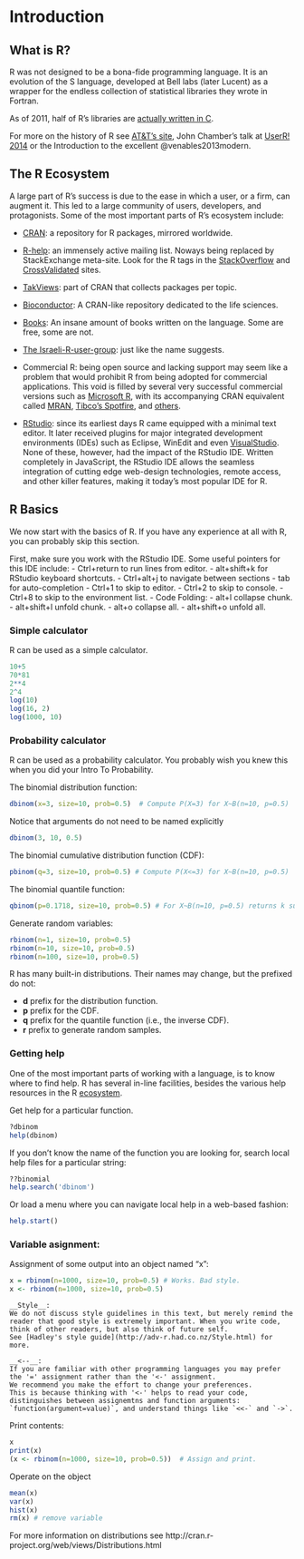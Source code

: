 # Introduction {#intro}



## What is R? {#what-r}

R was not designed to be a bona-fide programming language. 
It is an evolution of the S language, developed at Bell labs (later Lucent) as a wrapper for the endless collection of statistical libraries they wrote in Fortran.

As of 2011, half of R's libraries are [actually written in C](https://wrathematics.github.io/2011/08/27/how-much-of-r-is-written-in-r/). 



For more on the history of R see [AT&T's site](http://www.research.att.com/articles/featured_stories/2013_09/201309_SandR.html?fbid=Yxy4qyQzmMa), John Chamber's talk at [UserR! 2014](https://www.youtube.com/watch?v=_hcpuRB5nGs) or the Introduction to the excellent @venables2013modern.

## The R Ecosystem {#ecosystem}

A large part of R's success is due to the ease in which a user, or a firm, can augment it. 
This led to a large community of users, developers, and protagonists. 
Some of the most important parts of R's ecosystem include:

- [CRAN](https://cran.r-project.org/): 
a repository for R packages, mirrored worldwide.

- [R-help](https://www.r-project.org/mail.html): 
an immensely active mailing list. 
Noways being replaced by StackExchange meta-site. 
Look for the R tags in the [StackOverflow](http://stackoverflow.com/) and [CrossValidated](http://stats.stackexchange.com/) sites.

- [TakViews](https://cran.r-project.org/web/views/): 
part of CRAN that collects packages per topic. 
- [Bioconductor](https://www.bioconductor.org/): 
A CRAN-like repository dedicated to the life sciences. 

- [Books](https://www.r-project.org/doc/bib/R-books.html): 
An insane amount of books written on the language. Some are free, some are not. 

- [The Israeli-R-user-group](https://groups.google.com/forum/#!forum/israel-r-user-group): 
just like the name suggests.

- Commercial R: being open source and lacking support may seem like a problem that would prohibit R from being adopted for commercial applications. 
This void is filled by several very successful commercial versions such as [Microsoft R](https://mran.microsoft.com/open/), with its accompanying CRAN equivalent called [MRAN](https://mran.microsoft.com/),  [Tibco's Spotfire](http://spotfire.tibco.com/discover-spotfire/what-does-spotfire-do/predictive-analytics/tibco-enterprise-runtime-for-r-terr), and [others](https://en.wikipedia.org/wiki/R_(programming_language)#Commercial_support_for_R).

- [RStudio](https://www.rstudio.com/products/rstudio/download-server/): since its earliest days R came equipped with a minimal text editor. 
It later received plugins for major integrated development environments (IDEs) such as Eclipse, WinEdit and even [VisualStudio](https://www.visualstudio.com/vs/rtvs/). 
None of these, however, had the impact of the RStudio IDE. 
Written completely in JavaScript, the RStudio IDE allows the seamless integration of cutting edge web-design technologies, remote access, and other killer features, making it today's most popular IDE for R.



## R Basics 

We now start with the basics of R. 
If you have any experience at all with R, you can probably skip this section.

First, make sure you work with the RStudio IDE.
Some useful pointers for this IDE include:
- Ctrl+return to run lines from editor.
- alt+shift+k for RStudio keyboard shortcuts.
- Ctrl+alt+j to navigate between sections
- tab for auto-completion
- Ctrl+1 to skip to editor. 
- Ctrl+2 to skip to console.
- Ctrl+8 to skip to the environment list.
- Code Folding:
  - alt+l collapse chunk.
  - alt+shift+l unfold chunk.
  - alt+o collapse all.
  - alt+shift+o unfold all.


### Simple calculator
R can be used as a simple calculator.
```r
10+5
70*81
2**4
2^4
log(10)       					
log(16, 2)    					
log(1000, 10)   				
```


### Probability calculator 
R can be used as a probability calculator. 
You probably wish you knew this when you did your Intro To Probability.

The binomial distribution function:
```r
dbinom(x=3, size=10, prob=0.5) 	# Compute P(X=3) for X~B(n=10, p=0.5) 
```
Notice that arguments do not need to be named explicitly
```r
dbinom(3, 10, 0.5)
```
The binomial cumulative distribution function (CDF):
```r
pbinom(q=3, size=10, prob=0.5) # Compute P(X<=3) for X~B(n=10, p=0.5)  	
```
The binomial quantile function:
```r
qbinom(p=0.1718, size=10, prob=0.5) # For X~B(n=10, p=0.5) returns k such that P(X<=k)=0.1718
```
Generate random variables:
```r
rbinom(n=1, size=10, prob=0.5) 	
rbinom(n=10, size=10, prob=0.5)
rbinom(n=100, size=10, prob=0.5)
```

R has many built-in distributions. 
Their names may change, but the prefixed do not:

- __d__ prefix for the distribution function.
- __p__ prefix for the CDF.
- __q__ prefix for the quantile function (i.e., the inverse CDF).
- __r__ prefix to generate random samples. 



### Getting help
One of the most important parts of working with a language, is to know where to find help. 
R has several in-line facilities, besides the various help resources in the R [ecosystem](#ecosystem).


Get help for a particular function.
```r
?dbinom 
help(dbinom)
```
If you don't know the name of the function you are looking for, search local help files for a particular string:
```r
??binomial
help.search('dbinom') 
```
Or load a menu where you can navigate local help in a web-based fashion:
```r
help.start() 
```


### Variable asignment:
Assignment of some output into an object named "x":
```r
x = rbinom(n=1000, size=10, prob=0.5) # Works. Bad style.
x <- rbinom(n=1000, size=10, prob=0.5) 
```


```remark
__Style__:
We do not discuss style guidelines in this text, but merely remind the reader that good style is extremely important. When you write code, think of other readers, but also think of future self.
See [Hadley's style guide](http://adv-r.had.co.nz/Style.html) for more. 
```


```remark
__<--__:
If you are familiar with other programming languages you may prefer the '=' assignment rather than the '<-' assignment. 
We recommend you make the effort to change your preferences. 
This is because thinking with '<-' helps to read your code, distinguishes between assignemtns and function arguments: `function(argument=value)`, and understand things like `<<-` and `->`. 
```




Print contents:
```r
x
print(x)  
(x <- rbinom(n=1000, size=10, prob=0.5))  # Assign and print.
```


Operate on the object
```r
mean(x)  
var(x)  
hist(x)  
rm(x) # remove variable
```


For more information on distributions see http://cran.r-project.org/web/views/Distributions.html
